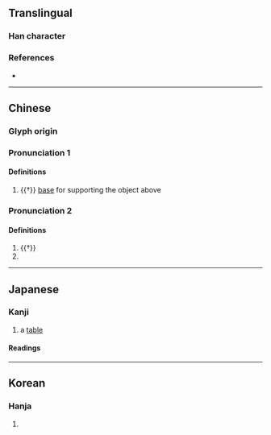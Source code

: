 {{also|其|π}}
<!-- may be replaced by zh-forms -->
{{character info/new}}

==Translingual==

===Han character===
{{Han char|rn=1|rad=一|as=02|sn=3|four=10220|canj=ML|ids=⿸丆丨}}

===References===
* {{Han ref|kx=0076.130|dkj=00015|dj=0149.010|hdz=10009.010|uh=4E0C|ud=19980|bh=C946|bd=51526}}

----

==Chinese==
{{zh-forms}}

===Glyph origin===
{{Han etyl}}

===Pronunciation 1===
{{zh-pron
|m=jī
}}

====Definitions====
{{zh-hanzi}}

# {{†}} [[base]] for supporting the object above

===Pronunciation 2===
{{zh-pron
|m=qí
|oc=y
}}

====Definitions====
{{zh-hanzi}}

# {{†}} {{zh-alt-form|其|tr=-}}
# {{surname|lang=zh}}

----

==Japanese==

===Kanji===
{{ja-kanji|grade=uc|rs=一02}}

# a [[table]]

====Readings====
{{ja-readings
|goon=ぎ, ご
|kanon=き
|kun=そ-の, そ-れ, だい-
}}

----

==Korean==

===Hanja===
{{ko-hanja|hangeul=기|rv=gi|mr=ki}}

# {{defn|lang=ko|sort=一02}}